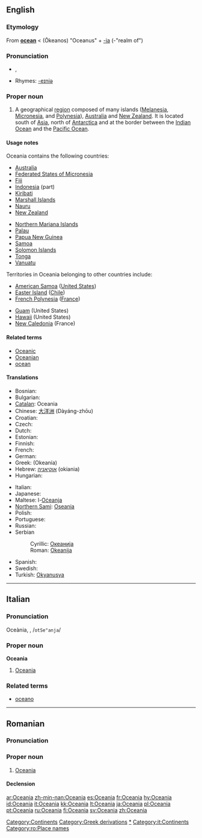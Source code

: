 {{see|Oceânia|Óceánia}}
{{wikipedia}}
==English==

===Etymology===
From '''[[ocean]]''' < {{AGr.}} '''{{polytonic|[[Ὠκεανός]]}}''' (Ōkeanos) "Oceanus" + [[-ia]] (-"realm of")

===Pronunciation===
* {{IPA|/ˌoʊʃiˈæniə/}}, {{SAMPA|/%oUSi{ni@/}}
*Rhymes: [[Rhymes:English:-eɪniə|-eɪniə]]

===Proper noun===
{{en-proper noun}}

# A geographical [[region]] composed of many islands ([[Melanesia]], [[Micronesia]], and [[Polynesia]]), [[Australia]] and [[New Zealand]]. It is located south of [[Asia]], north of [[Antarctica]] and at the border between the [[Indian Ocean]] and the [[Pacific Ocean]].

====Usage notes====
Oceania contains the following countries:
{{top2}}
* [[Australia]]
* [[Federated States of Micronesia]]
* [[Fiji]]
* [[Indonesia]] (part)
* [[Kiribati]]
* [[Marshall Islands]]
* [[Nauru]]
* [[New Zealand]]
{{mid2}}
* [[Northern Mariana Islands]]
* [[Palau]]
* [[Papua New Guinea]]
* [[Samoa]]
* [[Solomon Islands]]
* [[Tonga]]
* [[Vanuatu]]
{{bottom}}
Territories in Oceania belonging to other countries include:
{{top2}}
* [[American Samoa]] ([[United States]])
* [[Easter|Easter Island]] ([[Chile]])
* [[French Polynesia]] ([[France]])
{{mid2}}
* [[Guam]] (United States)
* [[Hawaii]] (United States)
* [[New Caledonia]] (France)
{{bottom}}

====Related terms====
*[[Oceanic]]
*[[Oceanian]]
*[[ocean]]

====Translations====
{{trans-top|a geographical region composed of many islands}}
* Bosnian: {{t-|bs|Okeanija|f}}
* Bulgarian: {{t-|bg|Океания|f|sc=Cyrl}}
* [[Catalan]]: Oceania {{f}}
* Chinese: [[大洋洲]] (Dàyáng-zhōu)
* Croatian: {{t-|hr|Oceanija|f}}
* Czech: {{t-|cs|Oceánie|f}}
* Dutch: {{t+|nl|Oceanië|n}}
* Estonian: {{t-|et|Okeaania}}
* Finnish: {{t+|fi|Oseania}}
* French: {{t+|fr|Océanie|f}}
* German: {{t+|de|Ozeanien}}
* Greek: {{t+|el|Ωκεανία|sc=Grek}} (Okeanía) {{f}}
* Hebrew: [[אוקיאניה]] (okiania) {{f}}
* Hungarian: {{t|hu|Óceánia}}
{{trans-mid}}
* Italian: {{t+|it|Oceania|f}}
* Japanese: {{t-|ja|オセアニア|tr=Oseania|sc=Jpan}}
* Maltese: l-[[Oċeanja]]
* [[Northern Sami]]: [[Oseania]]
* Polish: {{t+|pl|Oceania|f}}
* Portuguese: {{t+|pt|Oceania|f}}
* Russian: {{t+|ru|Океания|f|tr=Okeánija|sc=Cyrl}}
* Serbian
*: Cyrillic: [[Океанија]] {{f}}
*: Roman: [[Okeanija]] {{f}}
* Spanish: {{t+|es|Oceanía|f}}
* Swedish: {{t+|sv|Oceanien}}
* Turkish: [[Okyanusya]]
{{trans-bottom}}

[[Category:Continents]]
[[Category:Greek derivations]]
[[Category:Oceania|*]]

----

==Italian==

===Pronunciation===
Oceània, {{unicode|/otʃeˈanja/}}, /<tt>otSe"anja</tt>/

===Proper noun===
'''Oceania''' {{f}}

# [[#English|Oceania]]

===Related terms===
*[[oceano]]

[[Category:it:Continents]]

----

==Romanian==

===Pronunciation===
{{IPA|[o.ʧe̯a.ni.a]|lang=ro}}

===Proper noun===
{{infl|ro|proper noun|g=f}}

# [[#English|Oceania]]

====Declension====
{{ro-country|gend=f|Oceaniei}}

[[Category:ro:Place names]]

[[ar:Oceania]]
[[zh-min-nan:Oceania]]
[[es:Oceania]]
[[fr:Oceania]]
[[hy:Oceania]]
[[id:Oceania]]
[[it:Oceania]]
[[kk:Oceania]]
[[lt:Oceania]]
[[ja:Oceania]]
[[pl:Oceania]]
[[pt:Oceania]]
[[ru:Oceania]]
[[fi:Oceania]]
[[sv:Oceania]]
[[zh:Oceania]]